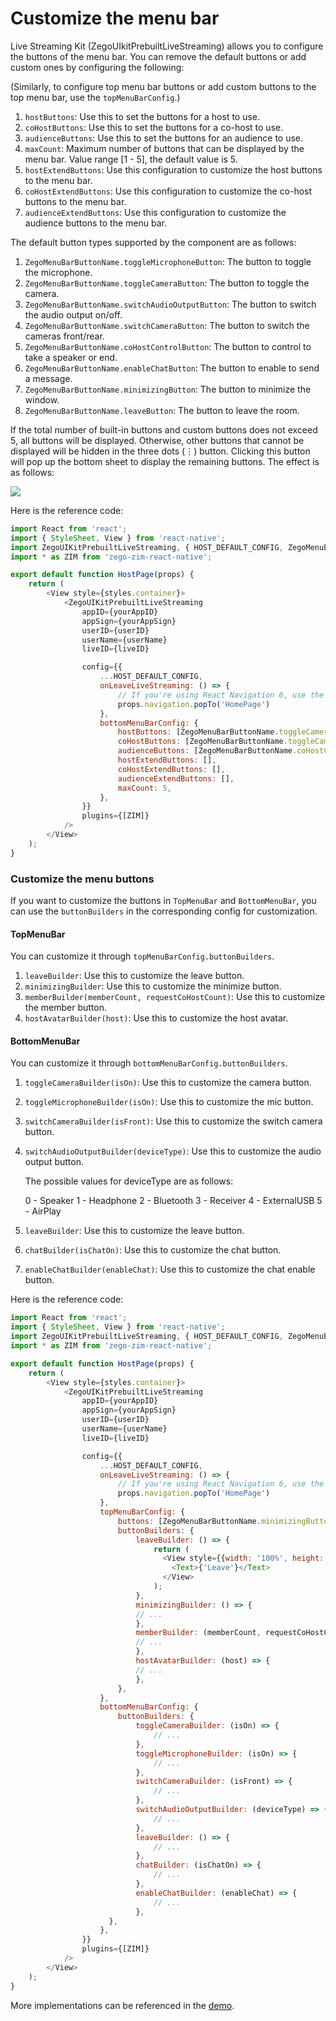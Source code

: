 # Customize the menu bar


Live Streaming Kit (ZegoUIkitPrebuiltLiveStreaming) allows you to configure the buttons of the menu bar. You can remove the default buttons or add custom ones by configuring the following:

(Similarly, to configure top menu bar buttons or add custom buttons to the top menu bar, use the `topMenuBarConfig`.)

1. `hostButtons`: Use this to set the buttons for a host to use.
2. `coHostButtons`: Use this to set the buttons for a co-host to use.
3. `audienceButtons`: Use this to set the buttons for an audience to use.
4. `maxCount`: Maximum number of buttons that can be displayed by the menu bar. Value range [1 - 5], the default value is 5.
5. `hostExtendButtons`: Use this configuration to customize the host buttons to the menu bar.
6. `coHostExtendButtons`: Use this configuration to customize the co-host buttons to the menu bar.
7. `audienceExtendButtons`: Use this configuration to customize the audience buttons to the menu bar.

The default button types supported by the component are as follows:

1. `ZegoMenuBarButtonName.toggleMicrophoneButton`: The button to toggle the microphone.
2. `ZegoMenuBarButtonName.toggleCameraButton`: The button to toggle the camera.
3. `ZegoMenuBarButtonName.switchAudioOutputButton`: The button to switch the audio output on/off.
4. `ZegoMenuBarButtonName.switchCameraButton`: The button to switch the cameras front/rear.
5. `ZegoMenuBarButtonName.coHostControlButton`: The button to control to take a speaker or end.
6. `ZegoMenuBarButtonName.enableChatButton`: The button to enable to send a message.
7. `ZegoMenuBarButtonName.minimizingButton`: The button to minimize the window.
8. `ZegoMenuBarButtonName.leaveButton`: The button to leave the room.

If the total number of built-in buttons and custom buttons does not exceed 5, all buttons will be displayed.
Otherwise, other buttons that cannot be displayed will be hidden in the three dots (⋮) button. Clicking this button will pop up the bottom sheet to display the remaining buttons. The effect is as follows:

<Frame width="30%" height="auto" caption="">
  <img src="https://doc-media.zego.im/sdk-doc/Pics/ZegoUIKit/live/live_buttom_menu_bar.gif" />
</Frame> 

Here is the reference code:

```js
import React from 'react';
import { StyleSheet, View } from 'react-native';
import ZegoUIKitPrebuiltLiveStreaming, { HOST_DEFAULT_CONFIG, ZegoMenuBarButtonName } from '@zegocloud/zego-uikit-prebuilt-live-streaming-rn';
import * as ZIM from 'zego-zim-react-native';

export default function HostPage(props) {
    return (
        <View style={styles.container}>
            <ZegoUIKitPrebuiltLiveStreaming
                appID={yourAppID}
                appSign={yourAppSign}
                userID={userID}
                userName={userName}
                liveID={liveID}

                config={{
                    ...HOST_DEFAULT_CONFIG,
                    onLeaveLiveStreaming: () => {
                        // If you're using React Navigation 6, use the navigate method instead of popTo.
                        props.navigation.popTo('HomePage')
                    },
                    bottomMenuBarConfig: {
                        hostButtons: [ZegoMenuBarButtonName.toggleCameraButton, ZegoMenuBarButtonName.toggleMicrophoneButton, ZegoMenuBarButtonName.switchCameraButton],
                        coHostButtons: [ZegoMenuBarButtonName.toggleCameraButton, ZegoMenuBarButtonName.toggleMicrophoneButton, ZegoMenuBarButtonName.switchCameraButton, ZegoMenuBarButtonName.coHostControlButton],
                        audienceButtons: [ZegoMenuBarButtonName.coHostControlButton],
                        hostExtendButtons: [],
                        coHostExtendButtons: [],
                        audienceExtendButtons: [],
                        maxCount: 5,
                    },
                }}
                plugins={[ZIM]}
            />
        </View>
    );
}
```

### Customize the menu buttons

If you want to customize the buttons in `TopMenuBar` and `BottomMenuBar`, you can use the `buttonBuilders` in the corresponding config for customization.

#### TopMenuBar

You can customize it through `topMenuBarConfig.buttonBuilders`.

1. `leaveBuilder`: Use this to customize the leave button.
2. `minimizingBuilder`: Use this to customize the minimize button.
3. `memberBuilder(memberCount, requestCoHostCount)`: Use this to customize the member button.
4. `hostAvatarBuilder(host)`: Use this to customize the host avatar.


#### BottomMenuBar

You can customize it through `bottomMenuBarConfig.buttonBuilders`.

1. `toggleCameraBuilder(isOn)`: Use this to customize the camera button.
2. `toggleMicrophoneBuilder(isOn)`: Use this to customize the mic button.
3. `switchCameraBuilder(isFront)`: Use this to customize the switch camera button.
4. `switchAudioOutputBuilder(deviceType)`: Use this to customize the audio output button.

    The possible values for deviceType are as follows:

    0 - Speaker
    1 - Headphone
    2 - Bluetooth
    3 - Receiver
    4 - ExternalUSB
    5 - AirPlay
5. `leaveBuilder`: Use this to customize the leave button.
6. `chatBuilder(isChatOn)`: Use this to customize the chat button.
7. `enableChatBuilder(enableChat)`: Use this to customize the chat enable button.


Here is the reference code:

```js
import React from 'react';
import { StyleSheet, View } from 'react-native';
import ZegoUIKitPrebuiltLiveStreaming, { HOST_DEFAULT_CONFIG, ZegoMenuBarButtonName } from '@zegocloud/zego-uikit-prebuilt-live-streaming-rn';
import * as ZIM from 'zego-zim-react-native';

export default function HostPage(props) {
    return (
        <View style={styles.container}>
            <ZegoUIKitPrebuiltLiveStreaming
                appID={yourAppID}
                appSign={yourAppSign}
                userID={userID}
                userName={userName}
                liveID={liveID}

                config={{
                    ...HOST_DEFAULT_CONFIG,
                    onLeaveLiveStreaming: () => {
                        // If you're using React Navigation 6, use the navigate method instead of popTo.
                        props.navigation.popTo('HomePage')
                    },
                    topMenuBarConfig: {
                        buttons: [ZegoMenuBarButtonName.minimizingButton, ZegoMenuBarButtonName.leaveButton],
                        buttonBuilders: {
                            leaveBuilder: () => {
                                return (
                                  <View style={{width: '100%', height: '100%', backgroundColor: 'white', alignItems: 'center', justifyContent: 'center'}}>
                                    <Text>{'Leave'}</Text>
                                  </View>
                                );
                            },
                            minimizingBuilder: () => {
                            // ...
                            },
                            memberBuilder: (memberCount, requestCoHostCount) => {
                            // ...
                            },
                            hostAvatarBuilder: (host) => {
                            // ...
                            },
                        },
                    },
                    bottomMenuBarConfig: {
                        buttonBuilders: {
                            toggleCameraBuilder: (isOn) => {
                                // ...
                            },
                            toggleMicrophoneBuilder: (isOn) => {
                                // ...
                            },
                            switchCameraBuilder: (isFront) => {
                                // ...
                            },
                            switchAudioOutputBuilder: (deviceType) => {
                                // ...
                            },
                            leaveBuilder: () => {
                                // ...
                            },
                            chatBuilder: (isChatOn) => {
                                // ...
                            },
                            enableChatBuilder: (enableChat) => {
                                // ...
                            },
                      },
                    },
                }}
                plugins={[ZIM]}
            />
        </View>
    );
}
```

More implementations can be referenced in the [demo](https://github.com/ZEGOCLOUD/zego_uikit_prebuilt_live_streaming_example_rn/tree/master/live_streaming_custom_builder).
